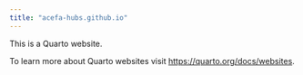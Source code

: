 ```yaml
---
title: "acefa-hubs.github.io"
---
```


This is a Quarto website.

To learn more about Quarto websites visit <https://quarto.org/docs/websites>.
